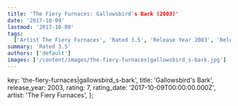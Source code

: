 ```yaml
---
title: 'The Fiery Furnaces: Gallowsbird's Bark (2003)'
date: '2017-10-09'
lastmod: '2017-10-09'
tags:
  ['Artist The Fiery Furnaces', 'Rated 3.5', 'Release Year 2003', 'Release Decade 2000']
summary: 'Rated 3.5'
authors: ['default']
images: ['/content/images/the-fiery-furnaces|gallowsbird_s-bark.jpg']
---
```


  key: 'the-fiery-furnaces|gallowsbird_s-bark',
  title: 'Gallowsbird's Bark',
  release_year: 2003,
  rating: 7,
  rating_date: '2017-10-09T00:00:00.000Z',
  artist: 'The Fiery Furnaces',
};

<MusicRating data={data} />
